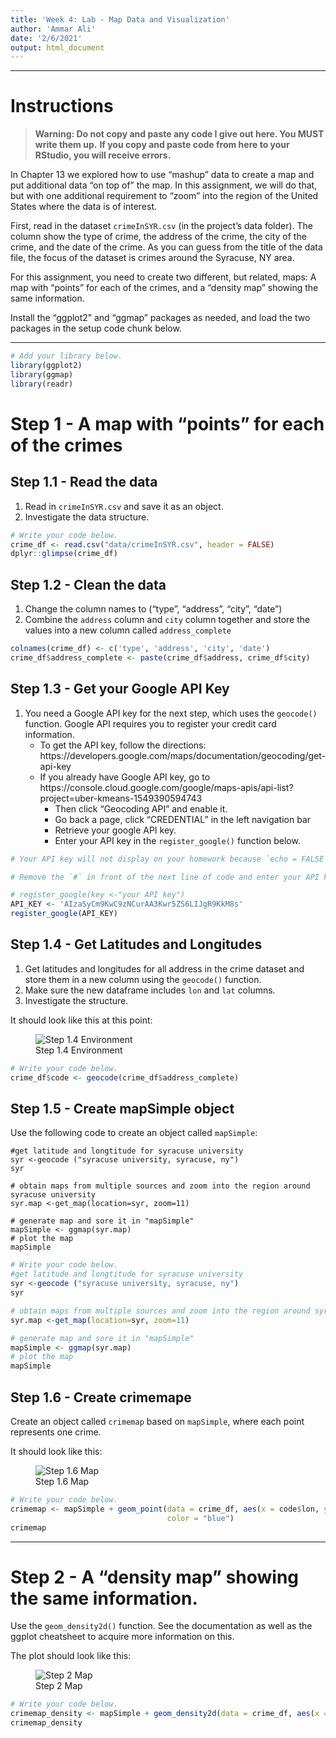 ---
title: 'Week 4: Lab - Map Data and Visualization'
author: 'Ammar Ali'
date: '2/6/2021'
output: html_document
---

---

# Instructions

> **Warning: Do not copy and paste any code I give out here. You MUST write them up.** 
**If you copy and paste code from here to your RStudio, you will receive errors.** 

In Chapter 13 we explored how to use “mashup” data to create a map and put additional 
data “on top of” the map. In this assignment, we will do that, but with one 
additional requirement to “zoom” into the region of the United States where the
data is of interest.

First, read in the dataset `crimeInSYR.csv` (in the project's data folder). 
The column show the type of crime, the address of the crime, the city of the crime, 
and the date of the crime. As you can guess from the title of the data file, 
the focus of the dataset is crimes around the Syracuse, NY area.

For this assignment, you need to create two different, but related, maps: 
A map with “points” for each of the crimes, and a “density map” showing the same information.

Install the "ggplot2" and "ggmap" packages as needed, and load the two packages
in the setup code chunk below.

---

```{r setup, message = FALSE}
# Add your library below.
library(ggplot2)
library(ggmap)
library(readr)
```

# Step 1 - A map with “points” for each of the crimes

## Step 1.1 - Read the data
1. Read in `crimeInSYR.csv` and save it as an object.
2. Investigate the data structure. 

```{r, "Step 1.1"}
# Write your code below.
crime_df <- read.csv("data/crimeInSYR.csv", header = FALSE)
dplyr::glimpse(crime_df)

```

## Step 1.2 - Clean the data
1. Change the column names to ("type", "address", "city", "date")
2. Combine the `address` column and `city` column together and store the values 
into a new column called `address_complete`

```{r, "Step 1.2"}
colnames(crime_df) <- c('type', 'address', 'city', 'date')
crime_df$address_complete <- paste(crime_df$address, crime_df$city)
```

## Step 1.3 - Get your Google API Key
1. You need a Google API key for the next step, which uses the `geocode()` function. 
Google API requires you to register your  credit  card  information.
    - To get the API key, follow the directions:
https://developers.google.com/maps/documentation/geocoding/get-api-key
    - If you already have Google API key, go to 
https://console.cloud.google.com/google/maps-apis/api-list?project=uber-kmeans-1549390594743
      - Then click "Geocoding API" and enable it.
      - Go back a page, click "CREDENTIAL" in the left navigation bar
      - Retrieve your google API key.
      - Enter your API key in the `register_google()` function below.
      
```{r, "Step 1.3", echo = FALSE}
# Your API key will not display on your homework because `echo = FALSE`.

# Remove the `#` in front of the next line of code and enter your API key.

# register_google(key <-"your API key")
API_KEY <- 'AIzaSyCm9KwC9zNCurAA3Kwr5ZS6LIJgR9KkM8s'
register_google(API_KEY)

``` 

## Step 1.4 - Get Latitudes and Longitudes
1. Get latitudes and longitudes for all address in the crime dataset and store them 
in a new column using the `geocode()` function.
2. Make sure the new dataframe includes `lon` and `lat` columns.
3. Investigate the structure. 

It should look like this at this point:

![Step 1.4 Environment](data/week4lab1.PNG)

```{r, "Step 1.4"}
# Write your code below.
crime_df$code <- geocode(crime_df$address_complete)


```

## Step 1.5 - Create mapSimple object

Use the following code to create an object called `mapSimple`:

```
#get latitude and longtitude for syracuse university
syr <-geocode ("syracuse university, syracuse, ny")
syr

# obtain maps from multiple sources and zoom into the region around syracuse university
syr.map <-get_map(location=syr, zoom=11)

# generate map and sore it in "mapSimple"
mapSimple <- ggmap(syr.map)
# plot the map
mapSimple
```

```{r, "Step 1.5"}
# Write your code below.
#get latitude and longtitude for syracuse university
syr <-geocode ("syracuse university, syracuse, ny")
syr

# obtain maps from multiple sources and zoom into the region around syracuse university
syr.map <-get_map(location=syr, zoom=11)

# generate map and sore it in "mapSimple"
mapSimple <- ggmap(syr.map)
# plot the map
mapSimple


```

## Step 1.6 - Create crimemape

Create an object called `crimemap` based on `mapSimple`, where each point 
represents one crime.

It should look like this:

![Step 1.6 Map](data/week4lab2.PNG)

```{r, "Step 1.6"}
# Write your code below.
crimemap <- mapSimple + geom_point(data = crime_df, aes(x = code$lon, y = code$lat),
                                   color = "blue")
crimemap


```

---

# Step 2 - A “density map” showing the same information.

Use the `geom_density2d()` function. See the documentation as well as the 
ggplot cheatsheet to acquire more information on this. 

The plot should look like this:

![Step 2 Map](data/week4lab3.PNG)

```{r, "Step 2"}
# Write your code below.
crimemap_density <- mapSimple + geom_density2d(data = crime_df, aes(x = code$lon, y = code$lat))
crimemap_density

```